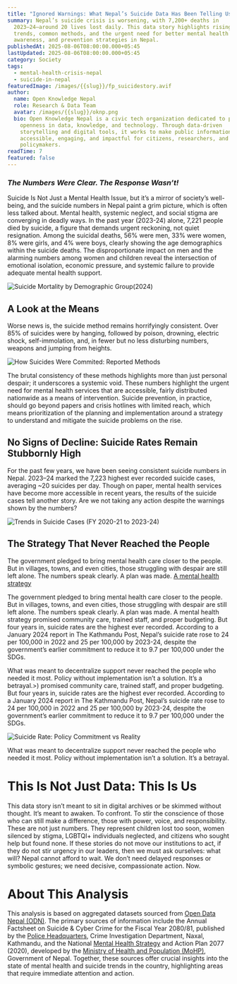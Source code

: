 ```yaml
---
title: "Ignored Warnings: What Nepal’s Suicide Data Has Been Telling Us"
summary: Nepal’s suicide crisis is worsening, with 7,200+ deaths in
  2023–24—around 20 lives lost daily. This data story highlights rising suicide
  trends, common methods, and the urgent need for better mental health support,
  awareness, and prevention strategies in Nepal.
publishedAt: 2025-08-06T08:00:00.000+05:45
lastUpdated: 2025-08-06T08:00:00.000+05:45
category: Society
tags:
  - mental-health-crisis-nepal
  - suicide-in-nepal
featuredImage: /images/{{slug}}/fp_suicidestory.avif
author:
  name: Open Knowledge Nepal
  role: Research & Data Team
  avatar: /images/{{slug}}/oknp.png
  bio: Open Knowledge Nepal is a civic tech organization dedicated to promoting
    openness in data, knowledge, and technology. Through data-driven
    storytelling and digital tools, it works to make public information more
    accessible, engaging, and impactful for citizens, researchers, and
    policymakers.
readTime: 7
featured: false
---
```

### <em>The Numbers Were Clear. The Response Wasn’t!</em>

Suicide Is Not Just a Mental Health Issue, but it’s a mirror of society’s well-being, and the suicide numbers in Nepal paint a grim picture, which is often less talked about. Mental health, systemic neglect, and social stigma are converging in deadly ways. In the past year (2023-24) alone, 7,221 people died by suicide, a figure that demands urgent reckoning, not quiet resignation. Among the suicidal deaths, 56% were men, 33% were women, 8% were girls, and 4% were boys, clearly showing the age demographics within the suicide deaths. The disproportionate impact on men and the alarming numbers among women and children reveal the intersection of emotional isolation, economic pressure, and systemic failure to provide adequate mental health support.

![Suicide Mortality by Demographic Group(2024)](/images/{{slug}}/suicide_demographic.png)

## A Look at the Means

Worse news is, the suicide method remains horrifyingly consistent. Over 85% of suicides were by hanging, followed by poison, drowning, electric shock, self-immolation, and, in fewer but no less disturbing numbers, weapons and jumping from heights.

![How Suicides Were Commited: Reported Methods](/images/{{slug}}/reported_methods.png)

The brutal consistency of these methods highlights more than just personal despair; it underscores a systemic void.  These numbers highlight the urgent need for mental health services that are accessible, fairly distributed nationwide as a means of intervention. Suicide prevention, in practice, should go beyond papers and crisis hotlines with limited reach, which means prioritization of the planning and implementation around a strategy to understand and mitigate the suicide problems on the rise.

## No Signs of Decline: Suicide Rates Remain Stubbornly High

For the past few years, we have been seeing consistent suicide numbers in Nepal. 2023–24 marked the 7,223 highest ever recorded suicide cases, averaging ~20 suicides per day.  Though on paper, mental health services have become more accessible in recent years, the results of the suicide cases tell another story. Are we not taking any action despite the warnings shown by the numbers?

![Trends in Suicide Cases (FY 2020-21 to 2023-24)](/images/{{slug}}/suicide_trends.png)

## The Strategy That Never Reached the People

The government pledged to bring mental health care closer to the people. But in villages, towns, and even cities, those struggling with despair are still left alone. The numbers speak clearly. A plan was made. [A mental health strategy](https://www.opmcm.gov.np/wp-content/uploads/2023/10/%E0%A4%B0%E0%A4%BE%E0%A4%B7%E0%A5%8D%E0%A4%9F%E0%A5%8D%E0%A4%B0%E0%A4%BF%E0%A4%AF-%E0%A4%AE%E0%A4%BE%E0%A4%A8%E0%A4%B8%E0%A4%BF%E0%A4%95-%E0%A4%B8%E0%A5%8D%E0%A4%B5%E0%A4%BE%E0%A4%B8%E0%A5%8D%E0%A4%A5%E0%A5%8D%E0%A4%AF-%E0%A4%B0%E0%A4%A3%E0%A4%A8%E0%A5%80%E0%A4%A4%E0%A4%BF-%E0%A4%A4%E0%A4%A5%E0%A4%BE-%E0%A4%95%E0%A4%BE%E0%A4%B0%E0%A5%8D%E0%A4%AF%E0%A4%AF%E0%A5%8B%E0%A4%9C%E0%A4%A8%E0%A4%BE-%E0%A5%A8%E0%A5%A6%E0%A5%AD%E0%A5%AD.pdf)

The government pledged to bring mental health care closer to the people. But in villages, towns, and even cities, those struggling with despair are still left alone. The numbers speak clearly. A plan was made. A mental health strategy promised community care, trained staff, and proper budgeting. But four years in, suicide rates are the highest ever recorded. According to a January 2024 report in The Kathmandu Post, Nepal’s suicide rate rose to 24 per 100,000 in 2022 and 25 per 100,000 by 2023-24, despite the government’s earlier commitment to reduce it to 9.7 per 100,000 under the SDGs.

What was meant to decentralize support never reached the people who needed it most. Policy without implementation isn’t a solution. It’s a betrayal.>) promised community care, trained staff, and proper budgeting. But four years in, suicide rates are the highest ever recorded. According to a January 2024 report in The Kathmandu Post, Nepal’s suicide rate rose to 24 per 100,000 in 2022 and 25 per 100,000 by 2023-24, despite the government’s earlier commitment to reduce it to 9.7 per 100,000 under the SDGs.

![Suicide Rate: Policy Commitment vs Reality](/images/{{slug}}/suicide_rate.png)

What was meant to decentralize support never reached the people who needed it most. Policy without implementation isn’t a solution. It’s a betrayal.

# This Is Not Just Data: This Is Us

This data story isn’t meant to sit in digital archives or be skimmed without thought. It’s meant to awaken. To confront. To stir the conscience of those who can still make a difference, those with power, voice, and responsibility. These are not just numbers. They represent children lost too soon, women silenced by stigma, LGBTQI+ individuals neglected, and citizens who sought help but found none. If these stories do not move our institutions to act, if they do not stir urgency in our leaders, then we must ask ourselves: what will? Nepal cannot afford to wait. We don’t need delayed responses or symbolic gestures; we need decisive, compassionate action. Now.

# About This Analysis

This analysis is based on aggregated datasets sourced from [Open Data Nepal (ODN)](https://opendatanepal.com/). The primary sources of information include the Annual Factsheet on Suicide & Cyber Crime for the Fiscal Year 2080/81, published by the [Police Headquarters](https://www.nepalpolice.gov.np/), Crime Investigation Department, Naxal, Kathmandu, and the National [Mental Health Strategy](https://www.opmcm.gov.np/wp-content/uploads/2023/10/%E0%A4%B0%E0%A4%BE%E0%A4%B7%E0%A5%8D%E0%A4%9F%E0%A5%8D%E0%A4%B0%E0%A4%BF%E0%A4%AF-%E0%A4%AE%E0%A4%BE%E0%A4%A8%E0%A4%B8%E0%A4%BF%E0%A4%95-%E0%A4%B8%E0%A5%8D%E0%A4%B5%E0%A4%BE%E0%A4%B8%E0%A5%8D%E0%A4%A5%E0%A5%8D%E0%A4%AF-%E0%A4%B0%E0%A4%A3%E0%A4%A8%E0%A5%80%E0%A4%A4%E0%A4%BF-%E0%A4%A4%E0%A4%A5%E0%A4%BE-%E0%A4%95%E0%A4%BE%E0%A4%B0%E0%A5%8D%E0%A4%AF%E0%A4%AF%E0%A5%8B%E0%A4%9C%E0%A4%A8%E0%A4%BE-%E0%A5%A8%E0%A5%A6%E0%A5%AD%E0%A5%AD.pdf) and Action Plan 2077 (2020), developed by the [Ministry of Health and Population (MoHP)](https://mohp.gov.np/), Government of Nepal. Together, these sources offer crucial insights into the state of mental health and suicide trends in the country, highlighting areas that require immediate attention and action.
